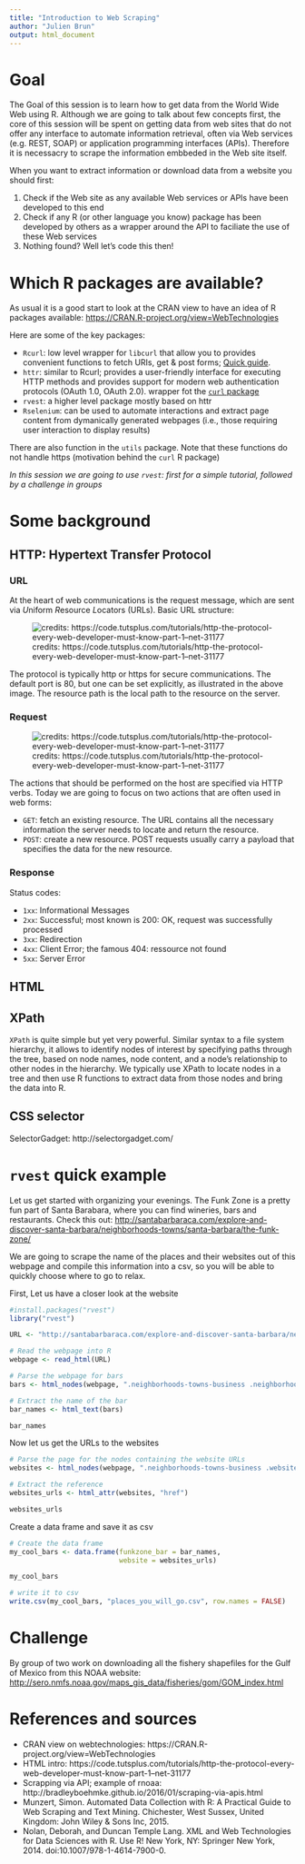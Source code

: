 ```yaml
---
title: "Introduction to Web Scraping"
author: "Julien Brun"
output: html_document
---
```


# Goal

The Goal of this session is to learn how to get data from the World Wide Web using R. Although we are going to talk about few concepts first, the core of this session will be spent on getting data from web sites that do not offer any interface to automate information retrieval, often via  Web services (e.g. REST, SOAP) or application programming interfaces (APIs). Therefore it is necessacry to scrape the information embbeded in the Web site itself.

When you want to extract information or download data from a website you should first:

1. Check if the Web site as any available Web services or APIs have been developed to this end
2. Check if any R (or other language you know) package has been developed by others as a wrapper around the API to faciliate the use of these Web services 
3. Nothing found? Well let's code this then!


# Which R packages are available?

As usual it is a good start to look at the CRAN view to have an idea of R packages available: <https://CRAN.R-project.org/view=WebTechnologies>

Here are some of the key packages:

- `Rcurl`: low level wrapper for `libcurl` that allow you to provides convenient functions to fetch URIs, get & post forms; [Quick guide](http://www.omegahat.net/RCurl/philosophy.html).
- `httr`: similar to Rcurl; provides a user-friendly interface for executing HTTP methods and provides support for modern web authentication protocols (OAuth 1.0, OAuth 2.0). wrapper fot the [`curl` package](https://cran.r-project.org/web/packages/curl/index.html)
- `rvest`: a higher level package mostly based on httr
- `Rselenium`: can be used to automate interactions and extract page content from dymanically generated webpages (i.e., those requiring user interaction to display results)

There are also function in the `utils` package. Note that these functions do not handle https (motivation behind the `curl` R package)

*In this session we are going to use `rvest`: first for a simple tutorial, followed by a challenge in groups*


# Some background

## HTTP:  Hypertext Transfer Protocol

### URL
At the heart of web communications is the request message, which are sent via *U*niform *R*esource *L*ocators (URLs). Basic URL structure:

![credits: https://code.tutsplus.com/tutorials/http-the-protocol-every-web-developer-must-know-part-1--net-31177](./images/http1-url-structure.png)

The protocol is typically http or https for secure communications. The default port is 80, but one can be set explicitly, as illustrated in the above image. The resource path is the local path to the resource on the server.


### Request

![credits: https://code.tutsplus.com/tutorials/http-the-protocol-every-web-developer-must-know-part-1--net-31177](./images/http1-req-res-details.png) 

The actions that should be performed on the host are specified via HTTP verbs. Today we are going to focus on two actions that are often used in web forms:

- `GET`: fetch an existing resource. The URL contains all the necessary information the server needs to locate and return the resource.
- `POST`: create a new resource. POST requests usually carry a payload that specifies the data for the new resource.

### Response

Status codes:

- `1xx`: Informational Messages
- `2xx`: Successful; most known is 200: OK, request was successfully processed
- `3xx`: Redirection
- `4xx`: Client Error; the famous 404: ressource not found
- `5xx`: Server Error

## HTML



## XPath

`XPath` is quite simple but yet very powerful. Similar syntax to a file system hierarchy, it allows  to identify nodes of interest by specifying paths through the tree, based on node names, node content, and a node’s relationship to other nodes in the hierarchy. We typically use XPath to locate nodes in a tree and then use R functions to extract data from those nodes and bring the data into R.


## CSS selector

SelectorGadget: http://selectorgadget.com/


# `rvest` quick example

Let us get started with organizing your evenings. The Funk Zone is a pretty fun part of Santa Barabara, where you can find wineries, bars and restaurants. Check this out: <http://santabarbaraca.com/explore-and-discover-santa-barbara/neighborhoods-towns/santa-barbara/the-funk-zone/>

We are going to scrape the name of the places and their websites out of this webpage and compile this information into a csv, so you will be able to quickly choose where to go to relax.

First, Let us have a closer look at the website

```r
#install.packages("rvest")
library("rvest")

URL <- "http://santabarbaraca.com/explore-and-discover-santa-barbara/neighborhoods-towns/santa-barbara/the-funk-zone/"

# Read the webpage into R
webpage <- read_html(URL)

# Parse the webpage for bars
bars <- html_nodes(webpage, ".neighborhoods-towns-business .neighborhoods-towns-business-title")

# Extract the name of the bar
bar_names <- html_text(bars)

bar_names
```

Now let us get the URLs to the websites

```r

# Parse the page for the nodes containing the website URLs
websites <- html_nodes(webpage, ".neighborhoods-towns-business .website-button")

# Extract the reference 
websites_urls <- html_attr(websites, "href")

websites_urls
```

Create a data frame and save it as csv

```r
# Create the data frame
my_cool_bars <- data.frame(funkzone_bar = bar_names, 
                           website = websites_urls)

my_cool_bars

# write it to csv
write.csv(my_cool_bars, "places_you_will_go.csv", row.names = FALSE)

```


# Challenge

By group of two work on downloading all the fishery shapefiles for the Gulf of Mexico from this NOAA website:
<http://sero.nmfs.noaa.gov/maps_gis_data/fisheries/gom/GOM_index.html>


# References and sources

- CRAN view on webtechnologies: https://CRAN.R-project.org/view=WebTechnologies
- HTML intro: https://code.tutsplus.com/tutorials/http-the-protocol-every-web-developer-must-know-part-1--net-31177
- Scrapping via API; example of rnoaa: http://bradleyboehmke.github.io/2016/01/scraping-via-apis.html
- Munzert, Simon. Automated Data Collection with R: A Practical Guide to Web Scraping and Text Mining. Chichester, West Sussex, United Kingdom: John Wiley & Sons Inc, 2015.
- Nolan, Deborah, and Duncan Temple Lang. XML and Web Technologies for Data Sciences with R. Use R! New York, NY: Springer New York, 2014. doi:10.1007/978-1-4614-7900-0.
